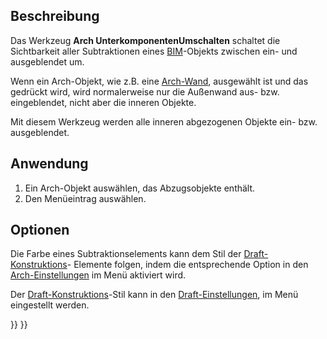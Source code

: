 <languages/>

{{Docnav/de
|[[Arch_ToggleIfcBrepFlag/de|IfcBrepKennzeichnungUmschalten]]
|[[Arch_Survey/de|Inspizieren]]
|[[BIM_Workbench/de|BIM]]
|IconL=Arch_ToggleIfcBrepFlag.svg
|IconR=Arch_Survey.svg
|IconC=Workbench_BIM.svg
}}

{{GuiCommand/de
|Name=Arch ToggleSubs
|Name/de=Arch UnterkomponentenUmschalten
|MenuLocation=Utils → Unterkomponenten umschalten
|Workbenches=[[BIM_Workbench/de|BIM]]
|Shortcut=Ctrl + Space
|SeeAlso=[[Arch_Component/de|Arch Komponente]]
}}

<span id="Description"></span>
==Beschreibung==

Das Werkzeug '''Arch UnterkomponentenUmschalten''' schaltet die Sichtbarkeit aller Subtraktionen eines [[BIM_Workbench/de|BIM]]-Objekts zwischen ein- und ausgeblendet um.

Wenn ein Arch-Objekt, wie z.B. eine [[Arch_Wall/de|Arch-Wand]], ausgewählt ist und das {{KEY|Leerzeichen}} gedrückt wird, wird normalerweise nur die Außenwand aus- bzw. eingeblendet, nicht aber die inneren Objekte.

Mit diesem Werkzeug werden alle inneren abgezogenen Objekte ein- bzw. ausgeblendet.

<span id="Usage"></span>
==Anwendung==

# Ein Arch-Objekt auswählen, das Abzugsobjekte enthält.
# Den Menüeintrag {{MenuCommand|Utils → [[Image:Arch_ToggleSubs‏‎.svg|16px]] [[Arch_ToggleSubs/de|Unterkomponenten umschalten]]}} auswählen.

<span id="Options"></span>
== Optionen ==

Die Farbe eines Subtraktionselements kann dem Stil der [[Draft_ToggleConstructionMode/de|Draft-Konstruktions]]- Elemente folgen, indem die entsprechende Option in den [[Arch Preferences/de|Arch-Einstellungen]] im Menü {{MenuCommand|Bearbeiten → Einstellungen → Arch → Allgemeine Einstellungen → Anwenden des Draft Konstruktionsstils auf Teilkomponenten}} aktiviert wird.

Der [[Draft_ToggleConstructionMode/de|Draft-Konstruktions]]-Stil kann in den [[Draft_Preferences/de|Draft-Einstellungen]], im Menü {{MenuCommand|Einstellungen → Draft → Allgemeine Einstellungen}} eingestellt werden.


{{Docnav/de
|[[Arch_ToggleIfcBrepFlag/de|IfcBrepKennzeichnungUmschalten]]
|[[Arch_Survey/de|Inspizieren]]
|[[BIM_Workbench/de|BIM]]
|IconL=Arch_ToggleIfcBrepFlag.svg
|IconR=Arch_Survey.svg
|IconC=Workbench_BIM.svg
}}

{{BIM_Tools_navi{{#translation:}}}}
{{Userdocnavi{{#translation:}}}}